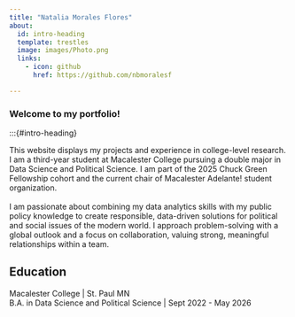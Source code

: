 ```yaml
---
title: "Natalia Morales Flores"
about:
  id: intro-heading
  template: trestles
  image: images/Photo.png
  links:
    - icon: github
      href: https://github.com/nbmoralesf

---
```


### Welcome to my portfolio! 

:::{#intro-heading}

This website displays my projects and experience in college-level research. I am a third-year student at Macalester College pursuing a double major in Data Science and Political Science. I am part of the 2025 Chuck Green Fellowship cohort and the current chair of Macalester Adelante! student organization.
\
\
I am passionate about combining my data analytics skills with my public policy knowledge to create responsible, data-driven solutions for political and social issues of the modern world. I approach problem-solving with a global outlook and a focus on collaboration, valuing strong, meaningful relationships within a team. 

## Education

Macalester College | St. Paul MN <br>
B.A. in Data Science and Political Science | Sept 2022 - May 2026







